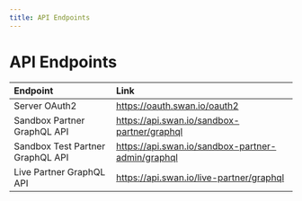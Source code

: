 ```yaml
---
title: API Endpoints
---
```


# API Endpoints

| Endpoint | Link |
| :-------- | :------- |
| Server OAuth2 | https://oauth.swan.io/oauth2 |
| Sandbox Partner GraphQL API | https://api.swan.io/sandbox-partner/graphql |
| Sandbox Test Partner GraphQL API | https://api.swan.io/sandbox-partner-admin/graphql |
| Live Partner GraphQL API | https://api.swan.io/live-partner/graphql |